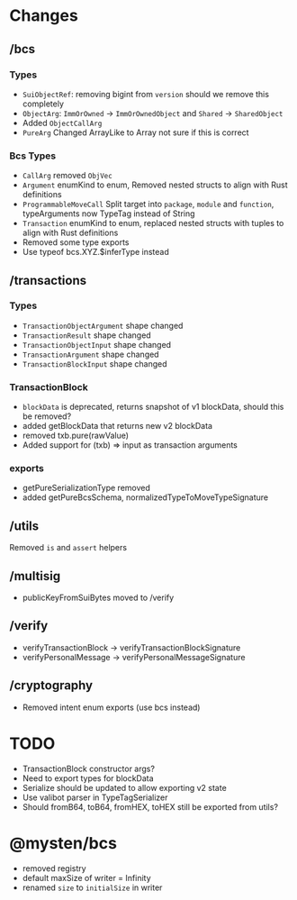# Changes

## /bcs

### Types

- `SuiObjectRef`: removing bigint from `version` should we remove this completely
- `ObjectArg`: `ImmOrOwned` -> `ImmOrOwnedObject` and `Shared` -> `SharedObject`
- Added `ObjectCallArg`
- `PureArg` Changed ArrayLike to Array not sure if this is correct

### Bcs Types

- `CallArg` removed `ObjVec`
- `Argument` enumKind to enum\, Removed nested structs to align with Rust definitions
- `ProgrammableMoveCall` Split target into `package`\, `module` and `function`\, typeArguments now
  TypeTag instead of String
- `Transaction` enumKind to enum\, replaced nested structs with tuples to align with Rust
  definitions
- Removed some type exports
- Use typeof bcs.XYZ.$inferType instead

## /transactions

### Types

- `TransactionObjectArgument` shape changed
- `TransactionResult` shape changed
- `TransactionObjectInput` shape changed
- `TransactionArgument` shape changed
- `TransactionBlockInput` shape changed

### TransactionBlock

- `blockData` is deprecated\, returns snapshot of v1 blockData\, should this be removed?
- added getBlockData that returns new v2 blockData
- removed txb.pure(rawValue)
- Added support for (txb) => input as transaction arguments

### exports

- getPureSerializationType removed
- added getPureBcsSchema, normalizedTypeToMoveTypeSignature

## /utils

Removed `is` and `assert` helpers

## /multisig

- publicKeyFromSuiBytes moved to /verify

## /verify

- verifyTransactionBlock -> verifyTransactionBlockSignature
- verifyPersonalMessage -> verifyPersonalMessageSignature

## /cryptography

- Removed intent enum exports (use bcs instead)

# TODO

- TransactionBlock constructor args?
- Need to export types for blockData
- Serialize should be updated to allow exporting v2 state
- Use valibot parser in TypeTagSerializer
- Should fromB64, toB64, fromHEX, toHEX still be exported from utils?

# @mysten/bcs

- removed registry
- default maxSize of writer = Infinity
- renamed `size` to `initialSize` in writer
